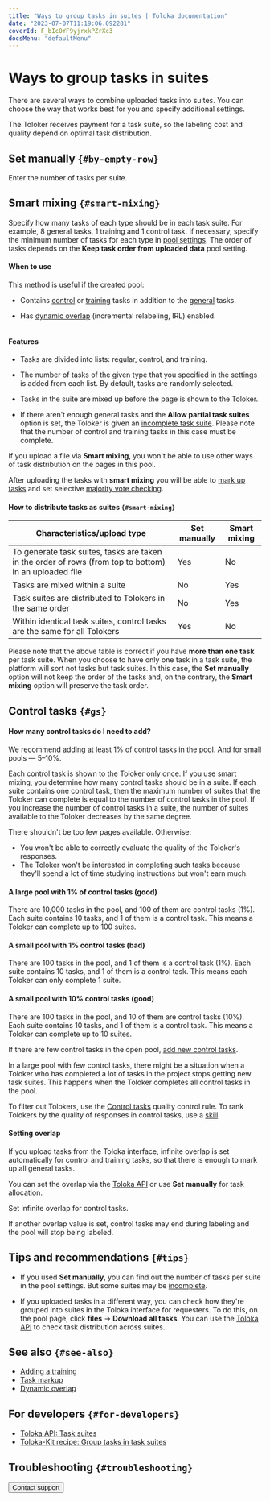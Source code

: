 ```yaml
---
title: "Ways to group tasks in suites | Toloka documentation"
date: "2023-07-07T11:19:06.092281"
coverId: F_bIcOYF9yjrxkPZrXc3
docsMenu: "defaultMenu"
---
```



# Ways to group tasks in suites

There are several ways to combine uploaded tasks into suites. You can choose the way that works best for you and specify additional settings.

<Cut title="Why this is important">

The Toloker receives payment for a task suite, so the labeling cost and quality depend on optimal task distribution.

</Cut>

## Set manually `{#by-empty-row}`

Enter the number of tasks per suite.

## Smart mixing `{#smart-mixing}`

Specify how many tasks of each type should be in each task suite. For example, 8 general tasks, 1 training and 1 control task. If necessary, specify the minimum number of tasks for each type in [pool settings](/docs/guide/pool-main). The order of tasks depends on the **Keep task order from uploaded data** pool setting.

#### When to use

This method is useful if the created pool:

- Contains [control](/docs/glossary#control-task) or [training](/docs/glossary#training-task) tasks in addition to the [general](/docs/glossary#general-task) tasks.

- Has [dynamic overlap](/docs/guide/dynamic-overlap) (incremental relabeling, IRL) enabled.

<Cut title="Sample settings">

<Image width="700px" withBackground imageId="12e402debc201730207644d464edc346" alt="" />

</Cut>

#### Features

- Tasks are divided into lists: regular, control, and training.

- The number of tasks of the given type that you specified in the settings is added from each list. By default, tasks are randomly selected.

- Tasks in the suite are mixed up before the page is shown to the Toloker.

- If there aren't enough general tasks and the **Allow partial task suites** option is set, the Toloker is given an [incomplete task suite](/docs/glossary#incomplete-task-suite). Please note that the number of control and training tasks in this case must be complete.

<Note mode="restriction" title="Alert">

If you upload a file via **Smart mixing**, you won't be able to use other ways of task distribution on the pages in this pool.

</Note>

After uploading the tasks with **smart mixing** you will be able to [mark up tasks](/docs/guide/task_markup) and set selective [majority vote checking](/docs/guide/mvote).

#### How to distribute tasks as suites `{#smart-mixing}`

| Characteristics/upload type                                                                            | Set manually | Smart mixing |
|--------------------------------------------------------------------------------------------------------|--------------|--------------|
| To generate task suites, tasks are taken in the order of rows (from top to bottom) in an uploaded file | Yes          | No           |
| Tasks are mixed within a suite                                                                         | No           | Yes          |
| Task suites are distributed to Tolokers in the same order                                              | No           | Yes          |
| Within identical task suites, control tasks are the same for all Tolokers                              | Yes          | No           |

<Note mode="note" title="Note">

Please note that the above table is correct if you have **more than one task** per task suite. When you choose to have only one task in a task suite, the platform will sort not tasks but task suites. In this case, the **Set manually** option will not keep the order of the tasks and, on the contrary, the **Smart mixing** option will preserve the task order.

</Note>

## Control tasks `{#gs}`

#### How many control tasks do I need to add?

We recommend adding at least 1% of control tasks in the pool. And for small pools — 5–10%.

<Cut title="Why's that?">

Each control task is shown to the Toloker only once. If you use smart mixing, you determine how many control tasks should be in a suite. If each suite contains one control task, then the maximum number of suites that the Toloker can complete is equal to the number of control tasks in the pool. If you increase the number of control tasks in a suite, the number of suites available to the Toloker decreases by the same degree.

There shouldn't be too few pages available. Otherwise:

- You won't be able to correctly evaluate the quality of the Toloker's responses.
- The Toloker won't be interested in completing such tasks because they'll spend a lot of time studying instructions but won't earn much.

<Cut title="Example">

#### A large pool with 1% of control tasks (good)

There are 10,000 tasks in the pool, and 100 of them are control tasks (1%). Each suite contains 10 tasks, and 1 of them is a control task. This means a Toloker can complete up to 100 suites.

#### A small pool with 1% control tasks (bad)

There are 100 tasks in the pool, and 1 of them is a control task (1%). Each suite contains 10 tasks, and 1 of them is a control task. This means each Toloker can only complete 1 suite.

#### A small pool with 10% control tasks (good)

There are 100 tasks in the pool, and 10 of them are control tasks (10%). Each suite contains 10 tasks, and 1 of them is a control task. This means a Toloker can complete up to 10 suites.

</Cut>

</Cut>

If there are few control tasks in the open pool, [add new control tasks](/docs/guide/troubleshooting/troubleshooting#add-gs).

<Cut title="What for">

In a large pool with few control tasks, there might be a situation when a Toloker who has completed a lot of tasks in the project stops getting new task suites. This happens when the Toloker completes all control tasks in the pool.

</Cut>

<Note mode="note" title="Note">

To filter out Tolokers, use the [Control tasks](/docs/guide/control) quality control rule. To rank Tolokers by the quality of responses in control tasks, use a [skill](/docs/guide/nav).

</Note>

#### Setting overlap

If you upload tasks from the Toloka interface, infinite overlap is set automatically for control and training tasks, so that there is enough to mark up all general tasks.

You can set the overlap via the [Toloka API](/docs/glossary#toloka-api) or use **Set manually** for task allocation.

<Note mode="restriction" title="Important">

Set infinite overlap for control tasks.

If another overlap value is set, control tasks may end during labeling and the pool will stop being labeled.

</Note>

## Tips and recommendations `{#tips}`
- If you used **Set manually**, you can find out the number of tasks per suite in the pool settings. But some suites may be [incomplete](/docs/glossary#incomplete-task-suite).

- If you uploaded tasks in a different way, you can check how they're grouped into suites in the Toloka interface for requesters. To do this, on the pool page, click **files** → **Download all tasks**. You can use the [Toloka API](/docs/glossary#toloka-api) to check task distribution across suites.

## See also `{#see-also}`

- [Adding a training](/docs/guide/train)
- [Task markup](/docs/guide/task_markup)
- [Dynamic overlap](/docs/guide/dynamic-overlap)

## For developers `{#for-developers}`

- [Toloka API: Task suites](https://toloka.ai/docs/api/api-reference/#tag--task-suite)
- [Toloka-Kit recipe: Group tasks in task suites](/docs/toloka-kit/recipes/create-task-suite)

## Troubleshooting `{#troubleshooting}`

<FaqSmartMixing/>

<FaqSmartMixingAfterUploading/>

<FaqMaxNumberPerSuite/>

<TroubleshootingSameTaskOnDifferentPages/>

<FaqUploadAcceptedAssignments/>

<Button themeColor="light" view="default" size="l" type="link" url="/docs/guide/troubleshooting/support?form-source=guide-distribute-tasks-by-pages">Contact support</Button>